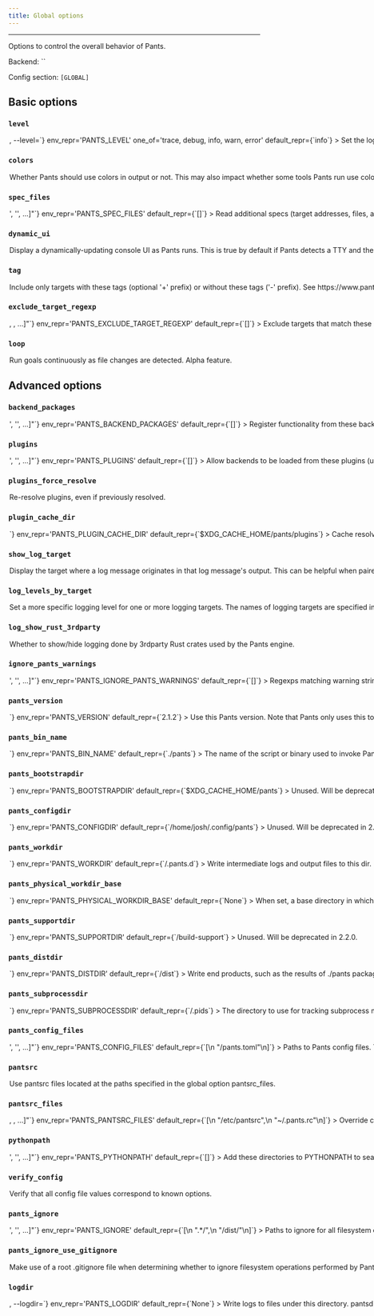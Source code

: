 ```yaml
---
title: Global options
---
```



---

Options to control the overall behavior of Pants.

Backend: <span className="color--primary">``</span>

Config section: <span className="color--primary">`[GLOBAL]`</span>

<span className={styles.options}>

## Basic options

### `level`

<Option
  cli_repr={`-l=<LogLevel>, --level=<LogLevel>`}
  env_repr='PANTS_LEVEL'
  one_of='trace, debug, info, warn, error'
  default_repr={`info`}
>

Set the logging level.

</Option>

### `colors`

<Option
  cli_repr={`--[no-]colors`}
  env_repr='PANTS_COLORS'
  default_repr={`False`}
>

Whether Pants should use colors in output or not. This may also impact whether some tools Pants run use color.

</Option>

### `spec_files`

<Option
  cli_repr={`--spec-files="['<str>', '<str>', ...]"`}
  env_repr='PANTS_SPEC_FILES'
  default_repr={`[]`}
>

Read additional specs (target addresses, files, and/or globs), one per line,from these files.

</Option>

### `dynamic_ui`

<Option
  cli_repr={`--[no-]dynamic-ui`}
  env_repr='PANTS_DYNAMIC_UI'
  default_repr={`True`}
>

Display a dynamically-updating console UI as Pants runs. This is true by default if Pants detects a TTY and there is no &#x27;CI&#x27; environment variable indicating that Pants is running in a continuous integration environment.

</Option>

### `tag`

<Option
  cli_repr={`--tag="[[+-]tag1,tag2,..., [+-]tag1,tag2,..., ...]"`}
  env_repr='PANTS_TAG'
  default_repr={`[]`}
>

Include only targets with these tags (optional &#x27;+&#x27; prefix) or without these tags (&#x27;-&#x27; prefix). See https://www.pantsbuild.org/docs/advanced-target-selection.

</Option>

### `exclude_target_regexp`

<Option
  cli_repr={`--exclude-target-regexp="[<regexp>, <regexp>, ...]"`}
  env_repr='PANTS_EXCLUDE_TARGET_REGEXP'
  default_repr={`[]`}
>

Exclude targets that match these regexes. This does not impact file arguments.

</Option>

### `loop`

<Option
  cli_repr={`--[no-]loop`}
  env_repr='PANTS_LOOP'
  default_repr={`False`}
>

Run goals continuously as file changes are detected. Alpha feature.

</Option>

## Advanced options

### `backend_packages`

<Option
  cli_repr={`--backend-packages="['<str>', '<str>', ...]"`}
  env_repr='PANTS_BACKEND_PACKAGES'
  default_repr={`[]`}
>

Register functionality from these backends.

The backend packages must be present on the PYTHONPATH, typically because they are in the Pants core dist, in a plugin dist, or available as sources in the repo.

</Option>

### `plugins`

<Option
  cli_repr={`--plugins="['<str>', '<str>', ...]"`}
  env_repr='PANTS_PLUGINS'
  default_repr={`[]`}
>

Allow backends to be loaded from these plugins (usually released through PyPI). The default backends for each plugin will be loaded automatically. Other backends in a plugin can be loaded by listing them in `backend_packages` in the `[GLOBAL]` scope.

</Option>

### `plugins_force_resolve`

<Option
  cli_repr={`--[no-]plugins-force-resolve`}
  env_repr='PANTS_PLUGINS_FORCE_RESOLVE'
  default_repr={`False`}
>

Re-resolve plugins, even if previously resolved.

</Option>

### `plugin_cache_dir`

<Option
  cli_repr={`--plugin-cache-dir=<str>`}
  env_repr='PANTS_PLUGIN_CACHE_DIR'
  default_repr={`$XDG_CACHE_HOME/pants/plugins`}
>

Cache resolved plugin requirements here.

</Option>

### `show_log_target`

<Option
  cli_repr={`--[no-]show-log-target`}
  env_repr='PANTS_SHOW_LOG_TARGET'
  default_repr={`False`}
>

Display the target where a log message originates in that log message&#x27;s output. This can be helpful when paired with --log-levels-by-target.

</Option>

### `log_levels_by_target`

<Option
  cli_repr={`--log-levels-by-target="{'key1': val1, 'key2': val2, ...}"`}
  env_repr='PANTS_LOG_LEVELS_BY_TARGET'
  default_repr={`{}`}
>

Set a more specific logging level for one or more logging targets. The names of logging targets are specified in log strings when the --show-log-target option is set. The logging levels are one of: &#x22;error&#x22;, &#x22;warn&#x22;, &#x22;info&#x22;, &#x22;debug&#x22;, &#x22;trace&#x22;. All logging targets not specified here use the global log level set with --level. For example, you can set `--log-levels-by-target='{"workunit_store": "info", "pants.engine.rules": "warn"}'`.

</Option>

### `log_show_rust_3rdparty`

<Option
  cli_repr={`--[no-]log-show-rust-3rdparty`}
  env_repr='PANTS_LOG_SHOW_RUST_3RDPARTY'
  default_repr={`False`}
>

Whether to show/hide logging done by 3rdparty Rust crates used by the Pants engine.

</Option>

### `ignore_pants_warnings`

<Option
  cli_repr={`--ignore-pants-warnings="['<str>', '<str>', ...]"`}
  env_repr='PANTS_IGNORE_PANTS_WARNINGS'
  default_repr={`[]`}
>

Regexps matching warning strings to ignore, e.g. [&#x22;DEPRECATED: the option `--my-opt` will be removed&#x22;]. The regex patterns will be matched from the start of the warning string, and are case-insensitive.

</Option>

### `pants_version`

<Option
  cli_repr={`--pants-version=<str>`}
  env_repr='PANTS_VERSION'
  default_repr={`2.1.2`}
>

Use this Pants version. Note that Pants only uses this to verify that you are using the requested version, as Pants cannot dynamically change the version it is using once the program is already running.

If you use the `./pants` script from https://www.pantsbuild.org/docs/installation, however, changing the value in your `pants.toml` will cause the new version to be installed and run automatically.

Run `./pants --version` to check what is being used.

</Option>

### `pants_bin_name`

<Option
  cli_repr={`--pants-bin-name=<str>`}
  env_repr='PANTS_BIN_NAME'
  default_repr={`./pants`}
>

The name of the script or binary used to invoke Pants. Useful when printing help messages.

</Option>

### `pants_bootstrapdir`

<Option
  cli_repr={`--pants-bootstrapdir=<dir>`}
  env_repr='PANTS_BOOTSTRAPDIR'
  default_repr={`$XDG_CACHE_HOME/pants`}
>

Unused. Will be deprecated in 2.2.0.

</Option>

### `pants_configdir`

<Option
  cli_repr={`--pants-configdir=<dir>`}
  env_repr='PANTS_CONFIGDIR'
  default_repr={`/home/josh/.config/pants`}
>

Unused. Will be deprecated in 2.2.0.

</Option>

### `pants_workdir`

<Option
  cli_repr={`--pants-workdir=<dir>`}
  env_repr='PANTS_WORKDIR'
  default_repr={`<buildroot>/.pants.d`}
>

Write intermediate logs and output files to this dir.

</Option>

### `pants_physical_workdir_base`

<Option
  cli_repr={`--pants-physical-workdir-base=<dir>`}
  env_repr='PANTS_PHYSICAL_WORKDIR_BASE'
  default_repr={`None`}
>

When set, a base directory in which to store `--pants-workdir` contents. If this option is a set, the workdir will be created as symlink into a per-workspace subdirectory.

</Option>

### `pants_supportdir`

<Option
  cli_repr={`--pants-supportdir=<dir>`}
  env_repr='PANTS_SUPPORTDIR'
  default_repr={`<buildroot>/build-support`}
>

Unused. Will be deprecated in 2.2.0.

</Option>

### `pants_distdir`

<Option
  cli_repr={`--pants-distdir=<dir>`}
  env_repr='PANTS_DISTDIR'
  default_repr={`<buildroot>/dist`}
>

Write end products, such as the results of `./pants package`, to this dir.

</Option>

### `pants_subprocessdir`

<Option
  cli_repr={`--pants-subprocessdir=<str>`}
  env_repr='PANTS_SUBPROCESSDIR'
  default_repr={`<buildroot>/.pids`}
>

The directory to use for tracking subprocess metadata. This should live outside of the dir used by `pants_workdir` to allow for tracking subprocesses that outlive the workdir data.

</Option>

### `pants_config_files`

<Option
  cli_repr={`--pants-config-files="['<str>', '<str>', ...]"`}
  env_repr='PANTS_CONFIG_FILES'
  default_repr={`[\n  "<buildroot>/pants.toml"\n]`}
>

Paths to Pants config files. This may only be set through the environment variable `PANTS_CONFIG_FILES` and the command line argument `--pants-config-files`; it will be ignored if in a config file like `pants.toml`.

</Option>

### `pantsrc`

<Option
  cli_repr={`--[no-]pantsrc`}
  env_repr='PANTS_PANTSRC'
  default_repr={`True`}
>

Use pantsrc files located at the paths specified in the global option `pantsrc_files`.

</Option>

### `pantsrc_files`

<Option
  cli_repr={`--pantsrc-files="[<path>, <path>, ...]"`}
  env_repr='PANTS_PANTSRC_FILES'
  default_repr={`[\n  "/etc/pantsrc",\n  "~/.pants.rc"\n]`}
>

Override config with values from these files, using syntax matching that of `--pants-config-files`.

</Option>

### `pythonpath`

<Option
  cli_repr={`--pythonpath="['<str>', '<str>', ...]"`}
  env_repr='PANTS_PYTHONPATH'
  default_repr={`[]`}
>

Add these directories to PYTHONPATH to search for plugins. This does not impact the PYTHONPATH used by Pants when running your Python code.

</Option>

### `verify_config`

<Option
  cli_repr={`--[no-]verify-config`}
  env_repr='PANTS_VERIFY_CONFIG'
  default_repr={`True`}
>

Verify that all config file values correspond to known options.

</Option>

### `pants_ignore`

<Option
  cli_repr={`--pants-ignore="['<str>', '<str>', ...]"`}
  env_repr='PANTS_IGNORE'
  default_repr={`[\n  ".*/",\n  "/dist/"\n]`}
>

Paths to ignore for all filesystem operations performed by pants (e.g. BUILD file scanning, glob matching, etc). Patterns use the gitignore syntax (https://git-scm.com/docs/gitignore). The `pants_distdir` and `pants_workdir` locations are automatically ignored. `pants_ignore` can be used in tandem with `pants_ignore_use_gitignore`; any rules specified here are applied after rules specified in a .gitignore file.

</Option>

### `pants_ignore_use_gitignore`

<Option
  cli_repr={`--[no-]pants-ignore-use-gitignore`}
  env_repr='PANTS_IGNORE_USE_GITIGNORE'
  default_repr={`True`}
>

Make use of a root .gitignore file when determining whether to ignore filesystem operations performed by Pants. If used together with `--pants-ignore`, any exclude/include patterns specified there apply after .gitignore rules.

</Option>

### `logdir`

<Option
  cli_repr={`-d=<dir>, --logdir=<dir>`}
  env_repr='PANTS_LOGDIR'
  default_repr={`None`}
>

Write logs to files under this directory.

</Option>

### `pantsd`

<Option
  cli_repr={`--[no-]pantsd`}
  env_repr='PANTS_PANTSD'
  default_repr={`True`}
>

Enables use of the Pants daemon (pantsd). pantsd can significantly improve runtime performance by lowering per-run startup cost, and by memoizing filesystem operations and rule execution.

</Option>

### `concurrent`

<Option
  cli_repr={`--[no-]concurrent`}
  env_repr='PANTS_CONCURRENT'
  default_repr={`False`}
>

Enable concurrent runs of Pants. Without this enabled, Pants will start up all concurrent invocations (e.g. in other terminals) without pantsd. Enabling this option requires parallel Pants invocations to block on the first

</Option>

### `pantsd_timeout_when_multiple_invocations`

<Option
  cli_repr={`--pantsd-timeout-when-multiple-invocations=<float>`}
  env_repr='PANTS_PANTSD_TIMEOUT_WHEN_MULTIPLE_INVOCATIONS'
  default_repr={`60.0`}
>

The maximum amount of time to wait for the invocation to start until raising a timeout exception. Because pantsd currently does not support parallel runs, any prior running Pants command must be finished for the current one to start. To never timeout, use the value -1.

</Option>

### `pantsd_max_memory_usage`

<Option
  cli_repr={`--pantsd-max-memory-usage=<int>`}
  env_repr='PANTS_PANTSD_MAX_MEMORY_USAGE'
  default_repr={`1073741824`}
>

The maximum memory usage of a pantsd process (in bytes). There is at most one pantsd process per workspace.

</Option>

### `print_stacktrace`

<Option
  cli_repr={`--[no-]print-stacktrace`}
  env_repr='PANTS_PRINT_STACKTRACE'
  default_repr={`False`}
>

Print the full exception stack trace for any errors.

</Option>

### `native_engine_visualize_to`

<Option
  cli_repr={`--native-engine-visualize-to=<dir_option>`}
  env_repr='PANTS_NATIVE_ENGINE_VISUALIZE_TO'
  default_repr={`None`}
>

A directory to write execution and rule graphs to as `dot` files. The contents of the directory will be overwritten if any filenames collide.

</Option>

### `pantsd_pailgun_port`

<Option
  cli_repr={`--pantsd-pailgun-port=<int>`}
  env_repr='PANTS_PANTSD_PAILGUN_PORT'
  default_repr={`0`}
>

The port to bind the Pants nailgun server to. Defaults to a random port.

</Option>

### `pantsd_pailgun_quit_timeout`

<Option
  cli_repr={`--pantsd-pailgun-quit-timeout=<float>`}
  env_repr='PANTS_PANTSD_PAILGUN_QUIT_TIMEOUT'
  default_repr={`5.0`}
>

The length of time (in seconds) to wait for further output after sending a signal to the remote pantsd process before killing it.

</Option>

### `pantsd_invalidation_globs`

<Option
  cli_repr={`--pantsd-invalidation-globs="['<str>', '<str>', ...]"`}
  env_repr='PANTS_PANTSD_INVALIDATION_GLOBS'
  default_repr={`[]`}
>

Filesystem events matching any of these globs will trigger a daemon restart. Pants&#x27;s own code, plugins, and `--pants-config-files` are inherently invalidated.

</Option>

### `local_store_dir`

<Option
  cli_repr={`--local-store-dir=<str>`}
  env_repr='PANTS_LOCAL_STORE_DIR'
  default_repr={`$XDG_CACHE_HOME/pants/lmdb_store`}
>

Directory to use for the local file store, which stores the results of subprocesses run by Pants. The path may be absolute or relative. If the directory is within the build root, be sure to include it in `--pants-ignore`.

</Option>

### `named_caches_dir`

<Option
  cli_repr={`--named-caches-dir=<str>`}
  env_repr='PANTS_NAMED_CACHES_DIR'
  default_repr={`$XDG_CACHE_HOME/pants/named_caches`}
>

Directory to use for named global caches for tools and processes with trusted, concurrency-safe caches. The path may be absolute or relative. If the directory is within the build root, be sure to include it in `--pants-ignore`.

</Option>

### `local_execution_root_dir`

<Option
  cli_repr={`--local-execution-root-dir=<str>`}
  env_repr='PANTS_LOCAL_EXECUTION_ROOT_DIR'
  default_repr={`/tmp`}
>

Directory to use for local process execution sandboxing. The path may be absolute or relative. If the directory is within the build root, be sure to include it in `--pants-ignore`.

</Option>

### `process_execution_use_local_cache`

<Option
  cli_repr={`--[no-]process-execution-use-local-cache`}
  env_repr='PANTS_PROCESS_EXECUTION_USE_LOCAL_CACHE'
  default_repr={`True`}
>

Whether to keep process executions in a local cache persisted to disk.

</Option>

### `process_execution_cleanup_local_dirs`

<Option
  cli_repr={`--[no-]process-execution-cleanup-local-dirs`}
  env_repr='PANTS_PROCESS_EXECUTION_CLEANUP_LOCAL_DIRS'
  default_repr={`True`}
>

Whether or not to cleanup directories used for local process execution (primarily useful for e.g. debugging).

</Option>

### `ca_certs_path`

<Option
  cli_repr={`--ca-certs-path=<str>`}
  env_repr='PANTS_CA_CERTS_PATH'
  default_repr={`None`}
>

Path to a file containing PEM-format CA certificates used for verifying secure connections when downloading files required by a build.

</Option>

### `process_execution_local_parallelism`

<Option
  cli_repr={`--process-execution-local-parallelism=<int>`}
  env_repr='PANTS_PROCESS_EXECUTION_LOCAL_PARALLELISM'
  default_repr={`64`}
>

Number of concurrent processes that may be executed locally.

</Option>

### `process_execution_remote_parallelism`

<Option
  cli_repr={`--process-execution-remote-parallelism=<int>`}
  env_repr='PANTS_PROCESS_EXECUTION_REMOTE_PARALLELISM'
  default_repr={`128`}
>

Number of concurrent processes that may be executed remotely.

</Option>

### `process_execution_cache_namespace`

<Option
  cli_repr={`--process-execution-cache-namespace=<str>`}
  env_repr='PANTS_PROCESS_EXECUTION_CACHE_NAMESPACE'
  default_repr={``}
>

The cache namespace for process execution. Change this value to invalidate every artifact&#x27;s execution, or to prevent process cache entries from being (re)used for different usecases or users.

</Option>

### `process_execution_speculation_delay`

<Option
  cli_repr={`--process-execution-speculation-delay=<float>`}
  env_repr='PANTS_PROCESS_EXECUTION_SPECULATION_DELAY'
  default_repr={`1.0`}
>

Number of seconds to wait before speculating a second request for a slow process. see `--process-execution-speculation-strategy`

</Option>

### `process_execution_speculation_strategy`

<Option
  cli_repr={`--process-execution-speculation-strategy=<str>`}
  env_repr='PANTS_PROCESS_EXECUTION_SPECULATION_STRATEGY'
  one_of='remote_first, local_first, none'
  default_repr={`none`}
>

Speculate a second request for an underlying process if the first one does not complete within `--process-execution-speculation-delay` seconds.
`local_first` (default): Try to run the process locally first, and fall back to remote execution if available.
`remote_first`: Run the process on the remote execution backend if available, and fall back to the local host if remote calls take longer than the speculation timeout.
`none`: Do not speculate about long running processes.

</Option>

### `process_execution_local_enable_nailgun`

<Option
  cli_repr={`--[no-]process-execution-local-enable-nailgun`}
  env_repr='PANTS_PROCESS_EXECUTION_LOCAL_ENABLE_NAILGUN'
  default_repr={`False`}
>

Whether or not to use nailgun to run the requests that are marked as nailgunnable.

</Option>

### `remote_execution`

<Option
  cli_repr={`--[no-]remote-execution`}
  env_repr='PANTS_REMOTE_EXECUTION'
  default_repr={`False`}
>

Enables remote workers for increased parallelism. (Alpha)

</Option>

### `remote_cache_read`

<Option
  cli_repr={`--[no-]remote-cache-read`}
  env_repr='PANTS_REMOTE_CACHE_READ'
  default_repr={`False`}
>

Whether to enable reading from a remote cache

</Option>

### `remote_cache_write`

<Option
  cli_repr={`--[no-]remote-cache-write`}
  env_repr='PANTS_REMOTE_CACHE_WRITE'
  default_repr={`False`}
>

Whether to enable writing results to a remote cache

</Option>

### `remote_store_server`

<Option
  cli_repr={`--remote-store-server="['<str>', '<str>', ...]"`}
  env_repr='PANTS_REMOTE_STORE_SERVER'
  default_repr={`[]`}
>

host:port of grpc server to use as remote execution file store.

</Option>

### `remote_store_thread_count`

<Option
  cli_repr={`--remote-store-thread-count=<int>`}
  env_repr='PANTS_REMOTE_STORE_THREAD_COUNT'
  default_repr={`1`}
>

Thread count to use for the pool that interacts with the remote file store.

</Option>

### `remote_execution_server`

<Option
  cli_repr={`--remote-execution-server=<str>`}
  env_repr='PANTS_REMOTE_EXECUTION_SERVER'
  default_repr={`None`}
>

host:port of grpc server to use as remote execution scheduler.

</Option>

### `remote_store_chunk_bytes`

<Option
  cli_repr={`--remote-store-chunk-bytes=<int>`}
  env_repr='PANTS_REMOTE_STORE_CHUNK_BYTES'
  default_repr={`1048576`}
>

Size in bytes of chunks transferred to/from the remote file store.

</Option>

### `remote_store_chunk_upload_timeout_seconds`

<Option
  cli_repr={`--remote-store-chunk-upload-timeout-seconds=<int>`}
  env_repr='PANTS_REMOTE_STORE_CHUNK_UPLOAD_TIMEOUT_SECONDS'
  default_repr={`60`}
>

Timeout (in seconds) for uploads of individual chunks to the remote file store.

</Option>

### `remote_store_rpc_retries`

<Option
  cli_repr={`--remote-store-rpc-retries=<int>`}
  env_repr='PANTS_REMOTE_STORE_RPC_RETRIES'
  default_repr={`2`}
>

Number of times to retry any RPC to the remote store before giving up.

</Option>

### `remote_store_connection_limit`

<Option
  cli_repr={`--remote-store-connection-limit=<int>`}
  env_repr='PANTS_REMOTE_STORE_CONNECTION_LIMIT'
  default_repr={`5`}
>

Number of remote stores to concurrently allow connections to.

</Option>

### `remote_store_initial_timeout`

<Option
  cli_repr={`--remote-store-initial-timeout=<int>`}
  env_repr='PANTS_REMOTE_STORE_INITIAL_TIMEOUT'
  default_repr={`10`}
>

Initial timeout (in milliseconds) when there is a failure in accessing a remote store.

</Option>

### `remote_store_timeout_multiplier`

<Option
  cli_repr={`--remote-store-timeout-multiplier=<float>`}
  env_repr='PANTS_REMOTE_STORE_TIMEOUT_MULTIPLIER'
  default_repr={`2.0`}
>

Multiplier used to increase the timeout (starting with value of --remote-store-initial-timeout) between retry attempts in accessing a remote store.

</Option>

### `remote_store_maximum_timeout`

<Option
  cli_repr={`--remote-store-maximum-timeout=<int>`}
  env_repr='PANTS_REMOTE_STORE_MAXIMUM_TIMEOUT'
  default_repr={`10`}
>

Maximum timeout (in millseconds) to allow between retry attempts in accessing a remote store.

</Option>

### `remote_instance_name`

<Option
  cli_repr={`--remote-instance-name=<str>`}
  env_repr='PANTS_REMOTE_INSTANCE_NAME'
  default_repr={`None`}
>

Name of the remote execution instance to use. Used for routing within --remote-execution-server and --remote-store-server.

</Option>

### `remote_ca_certs_path`

<Option
  cli_repr={`--remote-ca-certs-path=<str>`}
  env_repr='PANTS_REMOTE_CA_CERTS_PATH'
  default_repr={`None`}
>

Path to a PEM file containing CA certificates used for verifying secure connections to --remote-execution-server and --remote-store-server. If not specified, TLS will not be used.

</Option>

### `remote_oauth_bearer_token_path`

<Option
  cli_repr={`--remote-oauth-bearer-token-path=<str>`}
  env_repr='PANTS_REMOTE_OAUTH_BEARER_TOKEN_PATH'
  default_repr={`None`}
>

Path to a file containing an oauth token to use for grpc connections to --remote-execution-server and --remote-store-server. If not specified, no authorization will be performed.

</Option>

### `remote_execution_extra_platform_properties`

<Option
  cli_repr={`--remote-execution-extra-platform-properties="['<str>', '<str>', ...]"`}
  env_repr='PANTS_REMOTE_EXECUTION_EXTRA_PLATFORM_PROPERTIES'
  default_repr={`[]`}
>

Platform properties to set on remote execution requests. Format: property=value. Multiple values should be specified as multiple occurrences of this flag. Pants itself may add additional platform properties.

</Option>

### `remote_execution_headers`

<Option
  cli_repr={`--remote-execution-headers="{'key1': val1, 'key2': val2, ...}"`}
  env_repr='PANTS_REMOTE_EXECUTION_HEADERS'
  default_repr={`{}`}
>

Headers to set on remote execution requests. Format: header=value. Pants itself may add additional headers.

</Option>

### `remote_execution_overall_deadline_secs`

<Option
  cli_repr={`--remote-execution-overall-deadline-secs=<int>`}
  env_repr='PANTS_REMOTE_EXECUTION_OVERALL_DEADLINE_SECS'
  default_repr={`3600`}
>

Overall timeout in seconds for each remote execution request from time of submission

</Option>

### `files_not_found_behavior`

<Option
  cli_repr={`--files-not-found-behavior=<FilesNotFoundBehavior>`}
  env_repr='PANTS_FILES_NOT_FOUND_BEHAVIOR'
  one_of='warn, error'
  default_repr={`warn`}
>

What to do when files and globs specified in BUILD files, such as in the `sources` field, cannot be found. This happens when the files do not exist on your machine or when they are ignored by the `--pants-ignore` option.

</Option>

### `owners_not_found_behavior`

<Option
  cli_repr={`--owners-not-found-behavior=<OwnersNotFoundBehavior>`}
  env_repr='PANTS_OWNERS_NOT_FOUND_BEHAVIOR'
  one_of='ignore, warn, error'
  default_repr={`error`}
>

What to do when file arguments do not have any owning target. This happens when there are no targets whose `sources` fields include the file argument.

</Option>

### `build_patterns`

<Option
  cli_repr={`--build-patterns="['<str>', '<str>', ...]"`}
  env_repr='PANTS_BUILD_PATTERNS'
  default_repr={`[\n  "BUILD",\n  "BUILD.*"\n]`}
>

The naming scheme for BUILD files, i.e. where you define targets. This only sets the naming scheme, not the directory paths to look for. To add ignorepatterns, use the option `--build-ignore`.

</Option>

### `build_ignore`

<Option
  cli_repr={`--build-ignore="['<str>', '<str>', ...]"`}
  env_repr='PANTS_BUILD_IGNORE'
  default_repr={`[]`}
>

Paths to ignore when identifying BUILD files. This does not affect any other filesystem operations; use `--pants-ignore` for that instead. Patterns use the gitignore pattern syntax (https://git-scm.com/docs/gitignore).

</Option>

### `build_file_prelude_globs`

<Option
  cli_repr={`--build-file-prelude-globs="['<str>', '<str>', ...]"`}
  env_repr='PANTS_BUILD_FILE_PRELUDE_GLOBS'
  default_repr={`[]`}
>

Python files to evaluate and whose symbols should be exposed to all BUILD files. See https://www.pantsbuild.org/docs/macros.

</Option>

### `subproject_roots`

<Option
  cli_repr={`--subproject-roots="['<str>', '<str>', ...]"`}
  env_repr='PANTS_SUBPROJECT_ROOTS'
  default_repr={`[]`}
>

Paths that correspond with build roots for any subproject that this project depends on.

</Option>

### `loop_max`

<Option
  cli_repr={`--loop-max=<int>`}
  env_repr='PANTS_LOOP_MAX'
  default_repr={`4294967296`}
>

The maximum number of times to loop when `--loop` is specified.

</Option>

### `streaming_workunits_report_interval`

<Option
  cli_repr={`--streaming-workunits-report-interval=<float>`}
  env_repr='PANTS_STREAMING_WORKUNITS_REPORT_INTERVAL'
  default_repr={`10.0`}
>

Interval in seconds between when streaming workunit event receivers will be polled.

</Option>

### `streaming_workunits_handlers`

<Option
  cli_repr={`--streaming-workunits-handlers="['<str>', '<str>', ...]"`}
  env_repr='PANTS_STREAMING_WORKUNITS_HANDLERS'
  default_repr={`[]`}
>

Use this option to name Subsystems which will receive streaming workunit events. For instance, `--streaming-workunits-handlers="['pants.reporting.workunit.Workunits']"` will register a Subsystem called Workunits defined in the module &#x22;pants.reporting.workunit&#x22;.

</Option>

## Deprecated options

### `pants_distdir_legacy_paths`

<Option
  cli_repr={`--[no-]pants-distdir-legacy-paths`}
  env_repr='PANTS_DISTDIR_LEGACY_PATHS'
  default_repr={`False`}
  removal_version='2.2.0.dev0'
  removal_hint={'The pre-2.0 naming scheme for artifacts built with `./pants package` is being removed because it often resulted in ambiguity and overwriting other artifacts. Use the field `output_path` on each `pex_binary`, `python_awslambda`, and `archive` target where you would like to avoid the default.'}
>

If true, will write paths for artifacts built with `./pants package` using only the target name, which may be ambiguous and result in overwriting unrelated artifacts. Otherwise, will use the target&#x27;s address, e.g. `src.python.project/app.pex`, rather than `app.pex`. Use the field `output_path` to override these default values.

</Option>

### `remote_execution_process_cache_namespace`

<Option
  cli_repr={`--remote-execution-process-cache-namespace=<str>`}
  env_repr='PANTS_REMOTE_EXECUTION_PROCESS_CACHE_NAMESPACE'
  default_repr={`None`}
  removal_version='2.2.0.dev0'
  removal_hint={'Use the `--process-execution-cache-namespace` option instead.'}
>

The cache namespace for remote process execution. Bump this to invalidate every artifact&#x27;s remote execution. This is the remote execution equivalent of the legacy cache-key-gen-version flag.

</Option>

## Related subsystems

None

</span>

